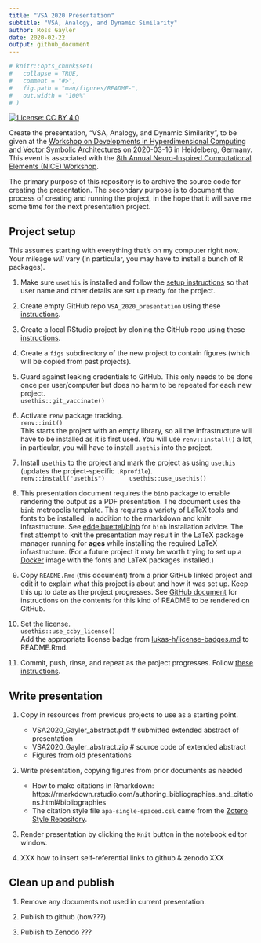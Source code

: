 ```yaml
---
title: "VSA 2020 Presentation"
subtitle: "VSA, Analogy, and Dynamic Similarity"
author: Ross Gayler
date: 2020-02-22
output: github_document
---
```


<!-- README.md is generated from README.Rmd. Please edit that file -->

```r

# knitr::opts_chunk$set(
#   collapse = TRUE,
#   comment = "#>",
#   fig.path = "man/figures/README-",
#   out.width = "100%"
# )

```

<!-- badges: start -->
[![License: CC BY 4.0](https://img.shields.io/badge/License-CC%20BY%204.0-lightgrey.svg)](https://creativecommons.org/licenses/by/4.0/)
<!-- [![DOI](https://zenodo.org/badge/205238383.svg)](https://zenodo.org/badge/latestdoi/205238383) -->
<!-- [![Launch Rstudio Binder](http://mybinder.org/badge_logo.svg)](https://mybinder.org/v2/gh/rgayler/scorecal_CSCC_2019/master?urlpath=rstudio) -->
<!-- badges: end -->

Create the presentation, "VSA, Analogy, and Dynamic Similarity", to be given 
at the [Workshop on Developments in Hyperdimensional Computing and Vector Symbolic Architectures](https://sites.google.com/view/vsaworkshop2020/home)
on 2020-03-16
in Heidelberg, Germany.
This event is associated with the [8th Annual Neuro-Inspired Computational Elements (NICE) Workshop](https://niceworkshop.org/nice-2020/).

The primary purpose of this repository is to archive the source code for creating the presentation.
The secondary purpose is to document the process of creating and running the project,
in the hope that it will save me some time for the next presentation project.

## Project setup

This assumes starting with everything that's on my computer right now.
Your mileage *will* vary
(in particular, you may have to install a bunch of R packages).

1. Make sure `usethis` is installed
and follow the [setup instructions](https://usethis.r-lib.org/articles/articles/usethis-setup.html) 
so that user name and other details are set up ready for the project.

1. Create empty GitHub repo `VSA_2020_presentation`
using these [instructions](https://happygitwithr.com/new-github-first.html#make-a-repo-on-github-2).

1. Create a local RStudio project by cloning the GitHub repo
using these [instructions](https://happygitwithr.com/new-github-first.html#new-rstudio-project-via-git-clone).

1. Create a `figs` subdirectory of the new project to contain figures
(which will be copied from past projects).

1. Guard against leaking credentials to GitHub.
This only needs to be done once per user/computer
but does no harm to be repeated for each new project.  
    ```
    usethis::git_vaccinate()
    ```

1. Activate `renv` package tracking.  
    ```
    renv::init()
    ```  
    This starts the project with an empty library,
    so all the infrastructure will have to be installed as it is first used.
    You will use `renv::install()` a lot,
    in particular, you will have to install `usethis` into the project.

1. Install `usethis` to the project and mark the project as using `usethis`
(updates the project-specific `.Rprofile`).  
    ```
    renv::install("usethis")  
    usethis::use_usethis()
    ```

1. This presentation document requires the `binb` package to enable rendering the output as a PDF presentation.
The document uses the `binb` metropolis template. 
This requires a variety of LaTeX tools and fonts to be installed,
in addition to the rmarkdown and knitr infrastructure.
See [eddelbuettel/binb](https://github.com/eddelbuettel/binb) for `binb` installation advice.
The first attempt to knit the presentation
may result in the LaTeX package manager running for **ages**
while installing the required LaTeX infrastructure.
(For a future project it may be worth trying to set up a [Docker](https://www.docker.com/) image
with the fonts and LaTeX packages installed.)

1. Copy `README.Rmd` (this document) from a prior GitHub linked project
and edit it to explain what this project is about and how it was set up.
Keep this up to date as the project progresses.
See [GitHub document](https://rmarkdown.rstudio.com/github_document_format.html)
for instructions on the contents for this kind of README to be rendered on GitHub.

1. Set the license.  
    ```
    usethis::use_ccby_license()
    ```  
    Add the appropriate license badge from [lukas-h/license-badges.md](https://gist.github.com/lukas-h/2a5d00690736b4c3a7ba) to README.Rmd.

1. Commit, push, rinse, and repeat as the project progresses.
Follow [these instructions](https://happygitwithr.com/new-github-first.html#make-local-changes-save-commit-1).

## Write presentation

1. Copy in resources from previous projects to use as a starting point.  
    * VSA2020_Gayler_abstract.pdf # submitted extended abstract of presentation
    * VSA2020_Gayler_abstract.zip # source code of extended abstract
    * Figures from old presentations

1. Write presentation, copying figures from prior documents as needed
    * How to make citations in Rmarkdown: https://rmarkdown.rstudio.com/authoring_bibliographies_and_citations.html#bibliographies
    * The citation style file `apa-single-spaced.csl` came from the 
    [Zotero Style Repository](https://www.zotero.org/styles?q=id%3Aapa-single-spaced&fields=psychology&format=author-date).

1. Render presentation by clicking the `Knit` button in the notebook editor window.

1. XXX how to insert self-referential links to github & zenodo XXX

## Clean up and publish

1. Remove any documents not used in current presentation.

2. Publish to github (how???)

3. Publish to Zenodo ???
